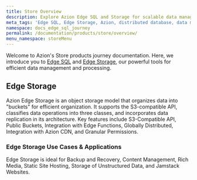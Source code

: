 ```yaml
---
title: Store Overview
description: Explore Azion Edge SQL and Storage for scalable data management.
meta_tags: 'Edge SQL, Edge Storage, Azion, distributed database, data management, SQL queries, database resilience, scalable database, data processing, S3-compatible storage'
namespace: docs_edge_sql_journey
permalink: /documentation/products/store/overview/
menu_namespace: storeMenu
---
```


Welcome to Azion's Store products journey documentation. Here, we introduce you to [Edge SQL]() and [Edge Storage](), our powerful tools for efficient data management and processing.

## Edge Storage

Azion Edge Storage is an object storage model that organizes data into "buckets" for efficient organization. It supports the S3-compatible API, classifies data operations into three classes, and incorporates data replication in its architecture. Key features include S3-Compatible API, Public Buckets, Integration with Edge Functions, Globally Distributed, Integration with Azion CDN, and Granular Permissions.

### Edge Storage Use Cases & Applications

Edge Storage is ideal for Backup and Recovery, Content Management, Rich Media, Static Site Hosting, Storage of Unstructured Data, and Jamstack Websites.

